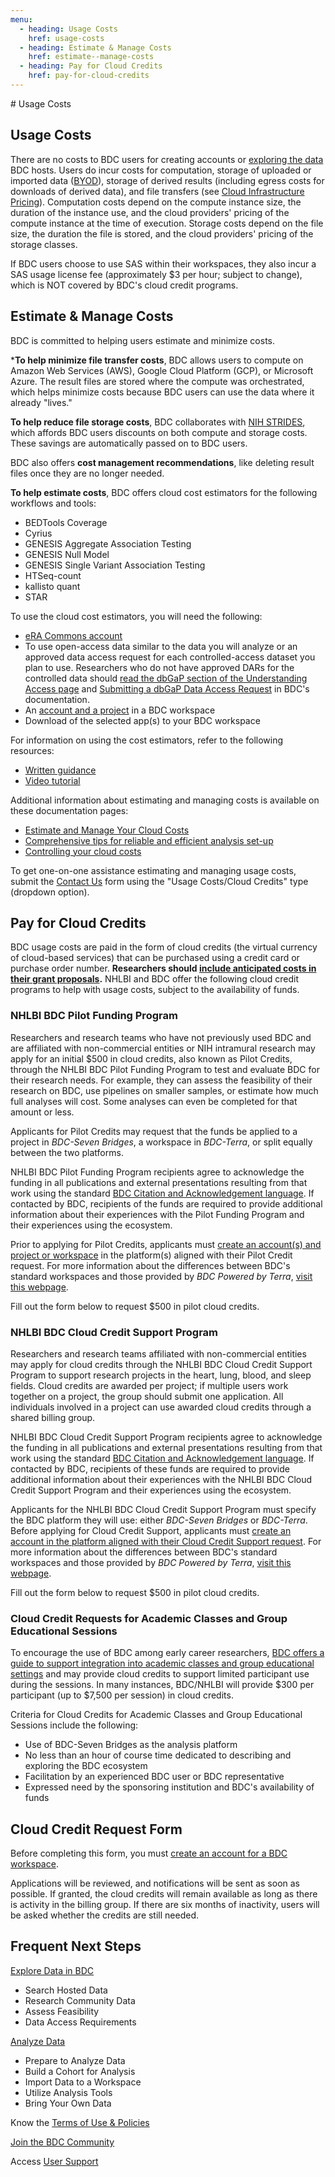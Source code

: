 ```yaml
---
menu:
  - heading: Usage Costs
    href: usage-costs
  - heading: Estimate & Manage Costs
    href: estimate--manage-costs
  - heading: Pay for Cloud Credits
    href: pay-for-cloud-credits
---
```



<PageContent width="95%" maxWidth="1200px" center gutters>
<StickyLeftMenuContainer menuItems={props.pageContext.frontmatter.menu}>
# Usage Costs

## Usage Costs

There are no costs to BDC users for creating accounts or [exploring the data](/use-bdc/explore-data) BDC hosts. Users do incur costs for computation, storage of uploaded or imported data ([BYOD](/use-bdc/analyze-data)), storage of derived results (including egress costs for downloads of derived data), and file transfers (see [Cloud Infrastructure Pricing](https://sb-biodatacatalyst.readme.io/docs/about-pricing)). Computation costs depend on the compute instance size, the duration of the instance use, and the cloud providers' pricing of the compute instance at the time of execution. Storage costs depend on the file size, the duration the file is stored, and the cloud providers' pricing of the storage classes.

If BDC users choose to use SAS within their workspaces, they also incur a SAS usage license fee (approximately $3 per hour; subject to change), which is NOT covered by BDC's cloud credit programs.


## Estimate & Manage Costs

BDC is committed to helping users estimate and minimize costs.

***To help minimize file transfer costs**, BDC allows users to compute on Amazon Web Services (AWS), Google Cloud Platform (GCP), or Microsoft Azure. The result files are stored where the compute was orchestrated, which helps minimize costs because BDC users can use the data where it already "lives."

**To help reduce file storage costs**, BDC collaborates with [NIH STRIDES](https://cloud.nih.gov/), which affords BDC users discounts on both compute and storage costs. These savings are automatically passed on to BDC users.

BDC also offers **cost management recommendations**, like deleting result files once they are no longer needed.

**To help estimate costs**, BDC offers cloud cost estimators for the following workflows and tools:
-   BEDTools Coverage
-   Cyrius
-   GENESIS Aggregate Association Testing
-   GENESIS Null Model
-   GENESIS Single Variant Association Testing
-   HTSeq-count
-   kallisto quant
-   STAR

To use the cloud cost estimators, you will need the following:
-   [eRA Commons account](https://www.era.nih.gov/register-accounts/create-and-edit-an-account.htm)
-   To use open-access data similar to the data you will analyze or an approved data access request for each controlled-access dataset you plan to use. Researchers who do not have approved DARs for the controlled data should [read the dbGaP section of the Understanding Access page](https://bdcatalyst.gitbook.io/biodata-catalyst-documentation/written-documentation/data-access/understanding-access-requirements-for-biodata-catalyst#dbgap) and [Submitting a dbGaP Data Access Request](https://bdcatalyst.gitbook.io/biodata-catalyst-documentation/written-documentation/data-access/submitting-a-dbgap-data-access-request) in BDC's documentation.
-   An [account and a project](/use-bdc/analyze-data) in a BDC workspace
-   Download of the selected app(s) to your BDC workspace

For information on using the cost estimators, refer to the following resources:
-   [Written guidance](https://sb-biodatacatalyst.readme.io/page/estimate-task-costs)
-   [Video tutorial](https://www.youtube.com/watch?v=h632PlryCwY)

Additional information about estimating and managing costs is available on these documentation pages:

-   [Estimate and Manage Your Cloud Costs](https://sb-biodatacatalyst.readme.io/docs/estimate-and-manage-your-cloud-costs)
-   [Comprehensive tips for reliable and efficient analysis set-up](https://sb-biodatacatalyst.readme.io/page/comprehensive-tips-for-reliable-and-efficient-analysis-set-up)
-   [Controlling your cloud costs](https://bdcatalyst.gitbook.io/biodata-catalyst-documentation/written-documentation/analyze-data-1/terra/account-setup/managing-costs)

To get one-on-one assistance estimating and managing usage costs, submit the [Contact Us](/help-support/contact) form using the "Usage Costs/Cloud Credits" type (dropdown option).


## Pay for Cloud Credits
BDC usage costs are paid in the form of cloud credits (the virtual currency of cloud-based services) that can be purchased using a credit card or purchase order number. **Researchers should [include anticipated costs in their grant proposals](https://bdcatalyst.gitbook.io/biodata-catalyst-documentation/written-documentation/writing-biodata-catalyst-into-a-grant-proposal).** NHLBI and BDC offer the following cloud credit programs to help with usage costs, subject to the availability of funds.

### NHLBI BDC Pilot Funding Program

Researchers and research teams who have not previously used BDC and are affiliated with non-commercial entities or NIH intramural research may apply for an initial $500 in cloud credits, also known as Pilot Credits, through the NHLBI BDC Pilot Funding Program to test and evaluate BDC for their research needs. For example, they can assess the feasibility of their research on BDC, use pipelines on smaller samples, or estimate how much full analyses will cost. Some analyses can even be completed for that amount or less.

Applicants for Pilot Credits may request that the funds be applied to a project in *BDC-Seven Bridges*, a workspace in *BDC-Terra*, or split equally between the two platforms.

NHLBI BDC Pilot Funding Program recipients agree to acknowledge the funding in all publications and external presentations resulting from that work using the standard [BDC Citation and Acknowledgement language](https://bdcatalyst.gitbook.io/biodata-catalyst-documentation/community/citation-and-acknowledgement). If contacted by BDC, recipients of the funds are required to provide additional information about their experiences with the Pilot Funding Program and their experiences using the ecosystem.

Prior to applying for Pilot Credits, applicants must [create an account(s) and project or workspace](/use-bdc/analyze-data) in the platform(s) aligned with their Pilot Credit request. For more information about the differences between BDC's standard workspaces and those provided by *BDC Powered by Terra*, [visit this webpage](/use-bdc/analyze-data/bdc-workspaces).

<ButtonContainer>
  <ButtonLink to="/user-resources/usage-costs/#cloud-credit-request-form">Fill out the form below to request $500 in pilot cloud credits.</ButtonLink>
</ButtonContainer>

### NHLBI BDC Cloud Credit Support Program

Researchers and research teams affiliated with non-commercial entities may apply for cloud credits through the NHLBI BDC Cloud Credit Support Program to support research projects in the heart, lung, blood, and sleep fields. Cloud credits are awarded per project; if multiple users work together on a project, the group should submit one application. All individuals involved in a project can use awarded cloud credits through a shared billing group.

NHLBI BDC Cloud Credit Support Program recipients agree to acknowledge the funding in all publications and external presentations resulting from that work using the standard [BDC Citation and Acknowledgement language](https://bdcatalyst.gitbook.io/biodata-catalyst-documentation/community/citation-and-acknowledgement). If contacted by BDC, recipients of these funds are required to provide additional information about their experiences with the NHLBI BDC Cloud Credit Support Program and their experiences using the ecosystem.

Applicants for the NHLBI BDC Cloud Credit Support Program must specify the BDC platform they will use: either *BDC-Seven Bridges* or *BDC-Terra*. Before applying for Cloud Credit Support, applicants must [create an account in the platform aligned with their Cloud Credit Support request](/use-bdc/analyze-data). For more information about the differences between BDC's standard workspaces and those provided by *BDC Powered by Terra*, [visit this webpage](/use-bdc/analyze-data/bdc-workspaces).

<ButtonContainer>
  <ButtonLink to="/user-resources/usage-costs/#cloud-credit-request-form">Fill out the form below to request $500 in pilot cloud credits.</ButtonLink>
</ButtonContainer>

### Cloud Credit Requests for Academic Classes and Group Educational Sessions

To encourage the use of BDC among early career researchers, [BDC offers a guide to support integration into academic classes and group educational settings](https://sb-biodatacatalyst.readme.io/docs/using-nhlbi-biodata-catalyst-for-workshops-and-courses) and may provide cloud credits to support limited participant use during the sessions. In many instances, BDC/NHLBI will provide $300 per participant (up to $7,500 per session) in cloud credits.

Criteria for Cloud Credits for Academic Classes and Group Educational Sessions include the following:

-   Use of BDC-Seven Bridges as the analysis platform
-   No less than an hour of course time dedicated to describing and exploring the BDC ecosystem
-   Facilitation by an experienced BDC user or BDC representative
-   Expressed need by the sponsoring institution and BDC's availability of funds


## Cloud Credit Request Form

Before completing this form, you must [create an account for a BDC workspace](/use-bdc/analyze-data).

Applications will be reviewed, and notifications will be sent as soon as possible. If granted, the cloud credits will remain available as long as there is activity in the billing group. If there are six months of inactivity, users will be asked whether the credits are still needed.


Frequent Next Steps
-------------------

[Explore Data in BDC](/use-bdc/explore-data)
-   Search Hosted Data
-   Research Community Data
-   Assess Feasibility
-   Data Access Requirements

[Analyze Data](/use-bdc/analyze-data)
-   Prepare to Analyze Data
-   Build a Cohort for Analysis
-   Import Data to a Workspace
-   Utilize Analysis Tools
-   Bring Your Own Data

Know the [Terms of Use & Policies](/user-resources/usage-terms)

[Join the BDC Community](/join-bdc)

Access [User Support](/help-support/support)

</StickyLeftMenuContainer>
</PageContent>